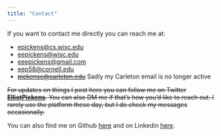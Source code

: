 ```yaml
---
title: "Contact"
---
```


If you want to contact me directly you can reach me at:

+ [epickens@cs.wisc.edu](mailto:epickens@cs.wisc.edu)
+ [eepickens@wisc.edu](mailto:eepickens@wisc.edu)
+ [eeepickens@gmail.com](mailto:eeepickens@gmail.com)
+ [eep58@cornell.edu](mailto:eep58@cornell.edu)
+ ~~[pickense@carleton.edu](mailto:pickense@carleton.edu)~~ Sadly my Carleton email is no longer active

~~For updates on things I post here you can follow me on Twitter __[ElliotPickens](https://twitter.com/ElliotPickens)__. You can also DM me if that's how you'd like to reach out. I rarely use the platform these day, but I do check my messages occasionally.~~


<!--
If you want to get updates about the blog and post notifications join this blog's Google group here:

+ [Data Pun TBD's Google Group](http://groups.google.com/group/data-pun-tbd)

Or email:

+ [data.pun.tbd@gmail.com](mailto:data.pun.tbd@gmail.com)

*To be completely honest I haven't really been using the google group or email, so if you want to get in touch with me please just shoot me an email or DM me directly*

Also, just in case anyone runs across this page is interested in hiring me you can find my resume below. 

+ <h><a href="ep_cv.pdf">Elliot Pickens CV</a></h>
-->
You can also find me on Github [here](https://github.com/epickens) and on Linkedin [here](https://www.linkedin.com/in/elliot-pickens-21502b142/). 
